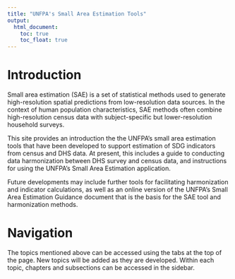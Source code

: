 ```yaml
---
title: "UNFPA's Small Area Estimation Tools"
output: 
  html_document:
    toc: true
    toc_float: true
---
```


# Introduction

Small area estimation (SAE) is a set of statistical methods used to generate high-resolution spatial predictions from low-resolution data sources. In the context of human population characteristics, SAE methods often combine high-resolution census data with subject-specific but lower-resolution household surveys. 

This site provides an introduction the the UNFPA's small area estimation tools that have been developed to support estimation of SDG indicators from census and DHS data. At present, this includes a guide to conducting data harmonization between DHS survey and census data, and instructions for using the UNFPA's Small Area Estimation application. 

Future developments may include further tools for facilitating harmonization and indicator calculations, as well as an online version of the UNFPA's Small Area Estimation Guidance document that is the basis for the SAE tool and harmonization methods. 


# Navigation

The topics mentioned above can be accessed using the tabs at the top of the page.  New topics will be added as they are developed.  Within each topic, chapters and subsections can be accessed in the sidebar. 



